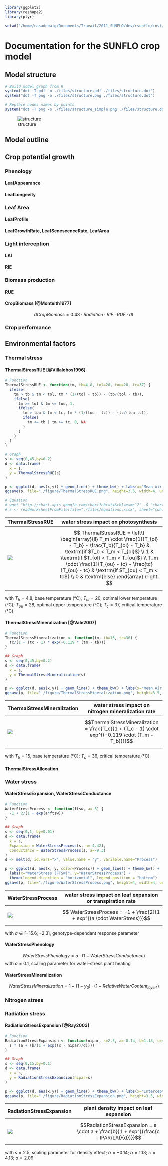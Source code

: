 ```r
library(ggplot2)
library(reshape2)
library(plyr)

setwd("/home/casadebaig/Documents/Travail/2011_SUNFLO/dev/rsunflo/inst/doc/")
```

# Documentation for the SUNFLO crop model

## Model structure
```r
# Build model graph from R
system("dot -T pdf -o ./files/structure.pdf ./files/structure.dot")
system("dot -T png -o ./files/structure.png ./files/structure.dot")

# Replace nodes names by points 
system("dot -T png -o ./files/structure_simple.png ./files/structure.dot -Nlabel= -Nshape=circle")
```
![structure](./files/structure.png) 

## Model outline


## Crop potential growth
### Phenology
#### LeafAppearance
#### LeafLongevity

### Leaf Area
#### LeafProfile
#### LeafGrowthRate, LeafSenescenceRate, LeafArea

### Light interception
#### LAI
#### RIE

### Biomass production
#### RUE
#### CropBiomass [@Monteith1977]
$$dCropBiomass = 0.48 \cdot Radiation \cdot RIE \cdot RUE \cdot dt$$

### Crop performance


## Environmental factors
### Thermal stress
#### ThermalStressRUE [@Villalobos1996]
```r
# Function
ThermalStressRUE <- function(tm, tb=4.8, tol=20, tou=28, tc=37) {
  ifelse(
    tm > tb & tm < tol, tm * (1/(tol - tb)) - (tb/(tol - tb)),
    ifelse(
      tm >= tol & tm <= tou, 1,
      ifelse(
        tm > tou & tm < tc, tm * (1/(tou - tc)) - (tc/(tou-tc)),
        ifelse(
          tm <= tb | tm >= tc, 0, NA
        )
      )
    )
  )
}

# Graph
s <- seq(0,45,by=0.2)
d <- data.frame(
  x = s,
  y = ThermalStressRUE(s)
)

p <- ggplot(d, aes(x,y)) + geom_line() + theme_bw() + labs(x="Mean Air Temperature (°C)", y="ThermalStressRUE")
ggsave(p, file="./figure/ThermalStressRUE.png", height=3.5, width=4, units="in", dpi=100)

# Equation
# wget "http://chart.apis.google.com/chart?cht=tx&chl=e=mc^2" -O "chart.png"
# s <- readWorksheetFromFile(file="./files/equations.xlsx", sheet="sunflo")
```

ThermalStressRUE | water stress impact on photosynthesis | 
-----------------|---------------------------------------|
![](figure/ThermalStressRUE.png)| $$
ThermalStressRUE = \left\{ 
  \begin{array}{ll}
  T_m \cdot \frac{1}{T_{ol} - T_b} - \frac{T_b}{T_{ol} - T_b} & \textrm{if $T_b < T_m < T_{ol}$} \\  
  1 & \textrm{if $T_{ol} < T_m < T_{ou}$} \\
  T_m \cdot \frac{1}{T_{ou} - tc} - \frac{tc}{T_{ou} - tc} & \textrm{if $T_{ou} < T_m < tc$} \\
  0 & \textrm{else}
	\end{array}
  \right.
$$ |

with $T_b = 4.8$, base temperature (°C); $T_{ol} = 20$, optimal lower temperature (°C); $T_{ou} = 28$, optimal upper temperature (°C); $T_c = 37$, critical temperature (°C)


#### ThermalStressMineralization [@Vale2007]
```r
# Function
ThermalStressMineralization <- function(tm, tb=15, tc=36) {
  tc/(1 + (tc - 1) * exp(-0.119 * (tm - tb)))
}

## Graph
s <- seq(0,45,by=0.2)
d <- data.frame(
  x = s,
  y = ThermalStressMineralization(s)
)

p <- ggplot(d, aes(x,y)) + geom_line() + theme_bw() + labs(x="Mean Air Temperature (°C)", y="ThermalStressMineralization")
ggsave(p, file="./figure/ThermalStressMineralization.png", height=3.5, width=4, units="in", dpi=100)
```

ThermalStressMineralization | water stress impact on nitrogen mineralization rate | 
----------------------------|-----------------------------------------------------|
![](figure/ThermalStressMineralization.png)| $$ThermalStressMineralization = \frac{T_c}{1 + (T_c - 1) \cdot exp^{(-0.119 \cdot (T_m - T_b))}}$$ | 

with $T_b = 15$, base temperature (°C); $T_c = 36$, critical temperature (°C)

#### ThermalStressAllocation


### Water stress

#### WaterStressExpansion, WaterStressConductance
```r
# Function
WaterStressProcess <- function(ftsw, a=-5) {
  -1 + 2/(1 + exp(a*ftsw))
}

## Graph
s <- seq(0,1, by=0.01)
d <- data.frame(
  x = s,
  Expansion = WaterStressProcess(s, a=-4.42),
  Conductance = WaterStressProcess(s, a=-9.3)
)
d <- melt(d, id.vars="x", value.name = "y", variable.name="Process")

p <- ggplot(d, aes(x, y, color=Process)) + geom_line() + theme_bw() +
  labs(x="WaterStress (FTSW)", y="WaterStressProcess") +
  theme(legend.direction = "horizontal", legend.position = "bottom")
ggsave(p, file="./figure/WaterStressProcess.png", height=4, width=4, units="in", dpi=100)
```

WaterStressProcess | water stress impact on leaf expansion or transpiration rate | 
-------------------|-------------------------------------------------------------|
![](figure/WaterStressProcess.png)| $$ WaterStressProcess = -1 + \frac{2}{1 + exp^{(a \cdot WaterStress)}}$$ |

with $a \in [-15.6;-2.3]$, genotype-dependant response parameter


#### WaterStressPhenology
$$WaterStressPhenology = a \cdot (1 - WaterStressConductance)$$
with $a=0.1$, scaling parameter for water-stress plant heating

#### WaterStressMineralization
$$WaterStressMineralization = 1 - (1 - y_0) \cdot (1 - RelativeWaterContent_{layer1})$$


### Nitrogen stress

### Radiation stress
#### RadiationStressExpansion [@Ray2003]

```r
# Function
RadiationStressExpansion <- function(nipar, s=2.5, a=-0.14, b=1.13, c=4.13, d=2.09) {
  s * (a + (b/(1 + exp((c - nipar)/d))))
}

## Graph
s <- seq(0,15,by=0.1)
d <- data.frame(
  x = s,
  y = RadiationStressExpansion(nipar=s)
)

p <- ggplot(d, aes(x,y)) + geom_line() + theme_bw() + labs(x="Intercepted Radiation per LAI (MJ)", y="RadiationStressExpansion")
ggsave(p, file="./figure/RadiationStressExpansion.png", height=3.5, width=4, units="in", dpi=100)
```

RadiationStressExpansion | plant density impact on leaf expansion| 
-------------------------|---------------------------------------|
![](figure/RadiationStressExpansion.png)| $$RadiationStressExpansion = s \cdot a + \frac{b}{1 + exp^{(\frac{c - IPAR/LAI}{d})}}$$ |

with $s=2.5$, scaling parameter for density effect; $a=-0.14$; $b=1.13$; $c=4.13$; $d=2.09$


